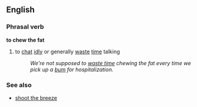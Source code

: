==English==

===Phrasal verb===
'''to chew the fat'''
#{{idiom}} to [[chat]] [[idly]] or generally [[waste]] [[time]] talking
#:''We're not supposed to [[waste time]] chewing the fat every time we pick up a [[bum]] for hospitalization.''

===See also===
*[[shoot the breeze]]